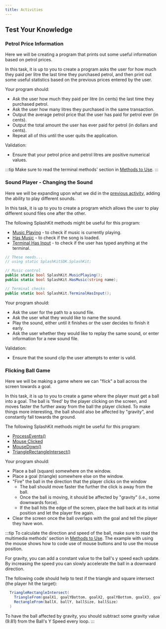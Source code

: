 ```yaml
---
title: Activities
---
```


## Test Your Knowledge

### Petrol Price Information

<div class="not-content">
  <YouTube id="GwUgW0EKN5w" params="fs=1&modestbranding=1&rel=0&autoplay=1"/>
</div>

Here we will be creating a program that prints out some useful information based on petrol prices.

In this task, it is up to you to create a program asks the user for how much they paid per litre the last time they purchased petrol, and then print out some useful statistics based on the previous prices entered by the user.

Your program should:

- Ask the user how much they paid per litre (in cents) the last time they purchased petrol.
- Ask the user how many litres they purchased in the same transaction.
- Output the average petrol price that the user has paid for petrol ever (in cents).
- Output the total amount the user has ever paid for petrol (in dollars and cents).
- Repeat all of this until the user quits the application.

Validation:

- Ensure that your petrol price and petrol litres are positive numerical values.

:::tip
Make sure to read the terminal methods' section in [Methods to Use](/book/part-1-instructions/3-control-flow/1-concepts/09-00-methods).
:::

### Sound Player - Changing the Sound

<div class="not-content">
  <YouTube id="cLL__hy7iiM" params="fs=1&modestbranding=1&rel=0&autoplay=1"/>
</div>

Here we will be expanding upon what we did in the [previous activity](/book/part-1-instructions/1-sequence-and-data/4-activities#sound-player), adding the ability to play different sounds.

In this task, it is up to you to create a program which allows the user to play different sound files one after the other.

The following SplashKit methods might be useful for this program:

- [Music Playing](https://splashkit.io/api/audio/#music-playing) - to check if music is currently playing.
- [Has Music](https://splashkit.io/api/audio/#has-music) - to check if the song is loaded.
- [Terminal Has Input](https://splashkit.io/api/terminal/#terminal-has-input) - to check if the user has typed anything at the terminal.

```cs
// These needs...
// using static SplashKitSDK.SplashKit;

// Music control
public static bool SplashKit.MusicPlaying();
public static bool SplashKit.HasMusic(string name);

// Terminal checks
public static bool SplashKit.TerminalHasInput();
```

Your program should:

- Ask the user for the path to a sound file.
- Ask the user what they would like to name the sound.
- Play the sound, either until it finishes or the user decides to finish it early.
- Ask the user whether they would like to replay the same sound, or enter information for a new sound file.

Validation:

- Ensure that the sound clip the user attempts to enter is valid.

### Flicking Ball Game

<div class="not-content">
  <YouTube id="cQQZgORGUPI" params="fs=1&modestbranding=1&rel=0&autoplay=1"/>
</div>

Here we will be making a game where we can "flick" a ball across the screen towards a goal.

In this task, it is up to you to create a game where the player must get a ball into a goal.
The ball is 'fired' by the player clicking on the screen, and moves faster the further away from the ball the player clicked.
To make things more interesting, the ball should also be affected by "gravity", and constantly fall towards the ground.

The following SplashKit methods might be useful for this program:

- [ProcessEvents()](https://splashkit.io/api/input/#process-events)
- [Mouse Clicked](https://splashkit.io/api/input/#mouse-clicked)
- [MouseDown()](https://splashkit.io/api/input/#mouse-down)
- [TriangleRectangleIntersect()](https://splashkit.io/api/geometry/#triangle-rectangle-intersect)

Your program should:

- Place a ball (square) somewhere on the window.
- Place a goal (triangle) somewhere else on the window.
- "Fire" the ball in the direction that the player clicks on the window
  - The ball should move faster the further the click is away from the ball.
  - Once the ball is moving, it should be affected by "gravity" (i.e., some downwards force).
  - If the ball hits the edge of the screen, place the ball back at its initial position and let the player fire again.
- Clear the screen once the ball overlaps with the goal and tell the player they have won.

:::tip
To calculate the direction and speed of the ball, make sure to read the multimedia methods' section in [Methods to Use](/book/part-1-instructions/3-control-flow/1-concepts/09-00-methods). The example with using the mouse shows how to code use of mouse buttons and to use the mouse position.

For gravity, you can add a constant value to the ball's y speed each update. By increasing the speed you can slowly accelerate the ball in a downward direction.

The following code should help to test if the triangle and square intersect (the player hit the target):

```cs
  TriangleRectangleIntersect(
    TriangleFrom(goalX1, goalYBottom, goalX2, goalYBottom, goalX3, goalYTop), 
    RectangleFrom(ballX, ballY, ballSize, ballSize)
  )
```

To have the ball affected by gravity, you should subtract some gravity value (9.81) from the Ball's Y Speed every loop.
:::
